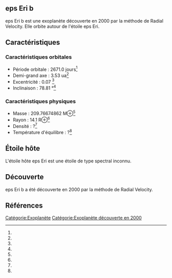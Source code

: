 == eps Eri b ==

{{Infobox Exoplanète
| nom = eps Eri b
| image = 
| légende = 
| étoile = eps Eri
| constellation = 
| ascension_droite = 
| déclinaison = 
| distance = ?
| type_spectral = ?
| masse = 209.76674862 M⊕<ref></ref>
| rayon = 14.1 R⊕<ref></ref>
| densité = ?<ref></ref>
| gravité = ?<ref></ref>
| température = ?<ref></ref>
| période = 2671.0 j<ref></ref>
| demi_grand_axe = 3.53 ua<ref></ref>
| excentricité = 0.07 <ref></ref>
| inclinaison = 78.81 °<ref></ref>
| méthode_découverte = Radial Velocity
| date_découverte = 2000
| statut = Confirmée
}}

eps Eri b est une exoplanète découverte en 2000 par la méthode de Radial Velocity. Elle orbite autour de l'étoile eps Eri.

== Caractéristiques ==

=== Caractéristiques orbitales ===
* Période orbitale : 2671.0 jours<ref></ref>
* Demi-grand axe : 3.53 ua<ref></ref>
* Excentricité : 0.07 <ref></ref>
* Inclinaison : 78.81 °<ref></ref>

=== Caractéristiques physiques ===
* Masse : 209.76674862 M⊕<ref></ref>
* Rayon : 14.1 R⊕<ref></ref>
* Densité : ?<ref></ref>
* Température d'équilibre : ?<ref></ref>

== Étoile hôte ==

{{Infobox Étoile
| nom = eps Eri
| image = 
| légende = 
| constellation = 
| ascension_droite = 
| déclinaison = 
| distance = ?
| type_spectral = ?
| magnitude_absolue = 
| magnitude_apparente = 
| masse = ?<ref></ref>
| rayon = ?<ref></ref>
| température = ?<ref></ref>
| métallicité = ?<ref></ref>
| âge = ?<ref></ref>
}}

L'étoile hôte eps Eri est une étoile de type spectral inconnu.

== Découverte ==

eps Eri b a été découverte en 2000 par la méthode de Radial Velocity.

== Références ==
<references />

[[Catégorie:Exoplanète]]
[[Catégorie:Exoplanète découverte en 2000]]
